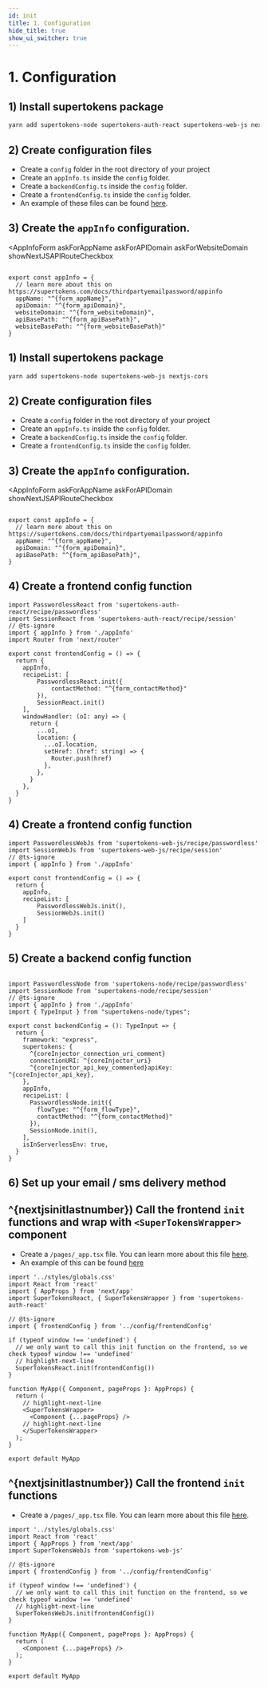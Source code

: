 ```yaml
---
id: init
title: 1. Configuration
hide_title: true
show_ui_switcher: true
---
```



<!-- COPY SECTION -->
<!-- ./thirdpartyemailpassword/nextjs/init.mdx -->
<!-- 1 -->


# 1. Configuration

<PreBuiltOrCustomUISwitcher>

<PreBuiltUIContent>

## 1) Install supertokens package
```bash
yarn add supertokens-node supertokens-auth-react supertokens-web-js nextjs-cors
```

## 2) Create configuration files
- Create a `config` folder in the root directory of your project
- Create an `appInfo.ts` inside the `config` folder.
- Create a `backendConfig.ts` inside the `config` folder.
- Create a `frontendConfig.ts` inside the `config` folder.
- An example of these files can be found [here](https://github.com/supertokens/next.js/blob/canary/examples/with-supertokens/config/).


## 3) Create the `appInfo` configuration.

<AppInfoForm
  askForAppName
  askForAPIDomain
  askForWebsiteDomain
  showNextJSAPIRouteCheckbox
>

```tsx title="/config/appInfo.ts"

export const appInfo = {
  // learn more about this on https://supertokens.com/docs/thirdpartyemailpassword/appinfo
  appName: "^{form_appName}",
  apiDomain: "^{form_apiDomain}",
  websiteDomain: "^{form_websiteDomain}",
  apiBasePath: "^{form_apiBasePath}",
  websiteBasePath: "^{form_websiteBasePath}"
}

```

</AppInfoForm>

</PreBuiltUIContent>

<CustomUIContent>

## 1) Install supertokens package
```bash
yarn add supertokens-node supertokens-web-js nextjs-cors
```

## 2) Create configuration files
- Create a `config` folder in the root directory of your project
- Create an `appInfo.ts` inside the `config` folder.
- Create a `backendConfig.ts` inside the `config` folder.
- Create a `frontendConfig.ts` inside the `config` folder.


## 3) Create the `appInfo` configuration.

<AppInfoForm
  askForAppName
  askForAPIDomain
  showNextJSAPIRouteCheckbox
>

```tsx title="/config/appInfo.ts"

export const appInfo = {
  // learn more about this on https://supertokens.com/docs/thirdpartyemailpassword/appinfo
  appName: "^{form_appName}",
  apiDomain: "^{form_apiDomain}",
  apiBasePath: "^{form_apiBasePath}",
}

```

</AppInfoForm>

</CustomUIContent>

</PreBuiltOrCustomUISwitcher>

<!-- END COPY SECTION -->

<PreBuiltOrCustomUISwitcher>

<PreBuiltUIContent>

## 4) Create a frontend config function

<PasswordlessFrontendForm>

```tsx title="/config/frontendConfig.ts"
import PasswordlessReact from 'supertokens-auth-react/recipe/passwordless'
import SessionReact from 'supertokens-auth-react/recipe/session'
// @ts-ignore
import { appInfo } from './appInfo'
import Router from 'next/router'

export const frontendConfig = () => {
  return {
    appInfo,
    recipeList: [
        PasswordlessReact.init({
            contactMethod: "^{form_contactMethod}"
        }),
        SessionReact.init()
    ],
    windowHandler: (oI: any) => {
      return {
        ...oI,
        location: {
          ...oI.location,
          setHref: (href: string) => {
            Router.push(href)
          },
        },
      }
    },
  }
}
```

</PasswordlessFrontendForm>

</PreBuiltUIContent>

<CustomUIContent>

## 4) Create a frontend config function

```tsx title="/config/frontendConfig.ts"
import PasswordlessWebJs from 'supertokens-web-js/recipe/passwordless'
import SessionWebJs from 'supertokens-web-js/recipe/session'
// @ts-ignore
import { appInfo } from './appInfo'

export const frontendConfig = () => {
  return {
    appInfo,
    recipeList: [
        PasswordlessWebJs.init(),
        SessionWebJs.init()
    ]
  }
}
```

</CustomUIContent>

</PreBuiltOrCustomUISwitcher>

## 5) Create a backend config function

<PasswordlessBackendForm>
<CoreInjector>

```tsx title="/config/backendConfig.ts"

import PasswordlessNode from 'supertokens-node/recipe/passwordless'
import SessionNode from 'supertokens-node/recipe/session'
// @ts-ignore
import { appInfo } from './appInfo'
import { TypeInput } from "supertokens-node/types";

export const backendConfig = (): TypeInput => {
  return {
    framework: "express",
    supertokens: {
      ^{coreInjector_connection_uri_comment}
      connectionURI: ^{coreInjector_uri}
      ^{coreInjector_api_key_commented}apiKey: ^{coreInjector_api_key},
    },
    appInfo,
    recipeList: [
      PasswordlessNode.init({
        flowType: "^{form_flowType}",
        contactMethod: "^{form_contactMethod}"
      }),
      SessionNode.init(),
    ],
    isInServerlessEnv: true,
  }
}

```

</CoreInjector>
</PasswordlessBackendForm>

## 6) Set up your email / sms delivery method

<BackendDeliveryMethod />

<!-- COPY SECTION -->
<!-- ./thirdpartyemailpassword/nextjs/init.mdx -->
<!-- 2 -->

<PreBuiltOrCustomUISwitcher>

<PreBuiltUIContent>

## ^{nextjsinitlastnumber}) Call the frontend `init` functions and wrap with `<SuperTokensWrapper>` component

- Create a `/pages/_app.tsx` file. You can learn more about this file [here](https://nextjs.org/docs/advanced-features/custom-app).
- An example of this can be found [here](https://github.com/supertokens/next.js/blob/canary/examples/with-supertokens/pages/_app.tsx)


```tsx title="/pages/_app.tsx"
import '../styles/globals.css'
import React from 'react'
import { AppProps } from 'next/app'
import SuperTokensReact, { SuperTokensWrapper } from 'supertokens-auth-react'

// @ts-ignore
import { frontendConfig } from '../config/frontendConfig'

if (typeof window !== 'undefined') {
  // we only want to call this init function on the frontend, so we check typeof window !== 'undefined'
  // highlight-next-line
  SuperTokensReact.init(frontendConfig())
}

function MyApp({ Component, pageProps }: AppProps) {
  return (
    // highlight-next-line
    <SuperTokensWrapper>
      <Component {...pageProps} />
    // highlight-next-line
    </SuperTokensWrapper>
  );
}

export default MyApp
```

</PreBuiltUIContent>

<CustomUIContent>

## ^{nextjsinitlastnumber}) Call the frontend `init` functions

- Create a `/pages/_app.tsx` file. You can learn more about this file [here](https://nextjs.org/docs/advanced-features/custom-app).


```tsx title="/pages/_app.ts"
import '../styles/globals.css'
import React from 'react'
import { AppProps } from 'next/app'
import SuperTokensWebJs from 'supertokens-web-js'

// @ts-ignore
import { frontendConfig } from '../config/frontendConfig'

if (typeof window !== 'undefined') {
  // we only want to call this init function on the frontend, so we check typeof window !== 'undefined'
  // highlight-next-line
  SuperTokensWebJs.init(frontendConfig())
}

function MyApp({ Component, pageProps }: AppProps) {
  return (
    <Component {...pageProps} />
  );
}

export default MyApp
```

</CustomUIContent>

</PreBuiltOrCustomUISwitcher>

<!-- END COPY SECTION -->